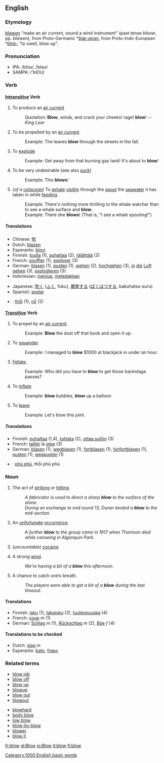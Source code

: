 ==English==

===Etymology===
{{OE.}} ''[[blawan]]'' "make an air current, sound a wind instrument" (past tense ''bleow'', pp. ''blawen''), from Proto-Germanic *''[[blæ-anan]]'', from Proto-Indo-European ''*[[bhle-]]'' "to swell, blow up".

===Pronunciation===
*IPA: /blɔʊ/, /bləʊ/
*SAMPA: /'blOU/

===Verb===
{{irregverb|'''to blow'''|'''[[blows]]'''|'''[[blew]]'''|'''[[blown]]'''|'''[[blowing]]'''}}
====[[Intransitive]] Verb====

# To produce an [[air current]]
#:Quotation: '''Blow''', winds, and crack your cheeks! rage! '''blow'''! -- ''King Lear''
# To be propelled by an [[air current]].
#:Example:  The leaves '''blow''' through the streets in the fall.
# To [[explode]]
#:Example:  Get away from that burning gas tank!  It's about to '''blow'''!
# {{slang}} To be very undesirable (see also [[suck]])
#:Example: This '''blows'''!
# (''of a [[cetacean]]'') To [[exhale]] [[visibly]] through the [[spout]] the [[seawater]] it has taken in while [[feeding]].
#:Example:  There's nothing more thrilling to the whale watcher than to see a whale surface and '''blow'''.
#:Example:  There she '''blows'''! (That is, "I see a whale spouting!")

=====Translations=====
{{checktrans}}
{{top}}
*Chinese: [[吹]]
*Dutch: [[blazen]]
*Esperanto: [[blovi]]
*Finnish: [[tuulla]] (1), [[puhaltaa]] (2), [[räjähtää]] (3)
*French: [[souffler]] (1), [[exploser]] (3)
*German: [[blasen]] (1), [[pusten]] (1), [[wehen]] (2), [[hochgehen]] (3), [[in]] [[die]] [[Luft]] [[gehen]] (3), [[explodieren]] (3)
*Indonesian: [[tiup|meniup]], [[ledak|meledakkan]]
{{mid}}
*Japanese: [[吹く]] ([[ふく]], fuku), [[爆発]]する ([[ばくはつ]]する, bakuhatsu-suru)
*Spanish: [[soplar]]
*{{vi}}: [[thổi]] (1), [[nổ]] (2)
{{bottom}}

====[[Transitive]] Verb====

# To propel by an [[air current]].
#:Example:  '''Blow''' the dust off that book and open it up.
# To [[squander]].
#:Example:  I managed to '''blow''' $1000 at blackjack in under an hour.
# {{vulgar}} [[Fellate]].
#:Example:  Who did you have to '''blow''' to get those backstage passes?
# To [[inflate]]
#:Example:  '''blow''' bubbles, '''blow''' up a balloon
# To [[leave]]
#:Example:  Let's blow this joint.

=====Translations=====
{{checktrans}}
{{top}}
*Finnish: [[puhaltaa]] (1,4), [[tuhlata]] (2), [[ottaa suihin]] (3)
*French: [[tailler]] la [[pipe]] (3)
*German: [[blasen]] (1), [[wegblasen]] (1), [[fortblasen]] (1), [[hinfortblasen]] (1), [[pusten]] (1), [[wegpusten]] (1)
{{mid}}
*{{vi}}: [[phù phù]], thổi phù phù
{{bottom}}

===Noun===
{{sb|blow|blows}}

# The act of [[striking]] or [[hit]]ting.
#:''A fabricator is used to direct a sharp '''blow''' to the surface of the stone.''
#:''During an exchange to end round 13, Duran landed a '''blow''' to the mid-section.''
# An [[unfortunate]] [[occurrence]].
#:''A further '''blow''' to the group came in 1917 when Thomson died while canoeing in Algonquin Park.''
# {{slang}} (''uncountable'') [[cocaine]]
# A strong [[wind]].
#:''We're having a bit of a '''blow''' this afternoon.''
# {{colloquial}} A chance to catch one’s breath.
#:''The players were able to get a bit of a '''blow''' during the last timeout.''

====Translations====
{{top}}
*Finnish: [[isku]] (1), [[takaisku]] (2), [[tuulenpuuska]] (4)
*French: [[coup]] ''m'' (1)
*German: [[Schlag]] ''m'' (1), [[Rückschlag]] ''m'' (2), [[Böe]] ''f'' (4)
{{mid}}
{{bottom}}
====Translations to be checked====
{{checktrans}}
*Dutch: [[slag]] ''m''
*Esperanto: [[bato]], [[frapo]]

===Related terms===
{{top}}
*[[blow job]]
*[[blow off]]
*[[blow up]]
*[[blowup]]
*[[blow out]]
*[[blowout]]
{{mid}}
*[[blowhard]]
*[[body blow]]
*[[low blow]]
*[[blow-by-blow]]
*[[blower]]
*[[blow it]]
{{bottom}}

[[Category:1000 English basic words]]
[[fr:blow]]
[[gl:Blow]]
[[io:Blow]]
[[it:blow]]
[[fi:blow]]
